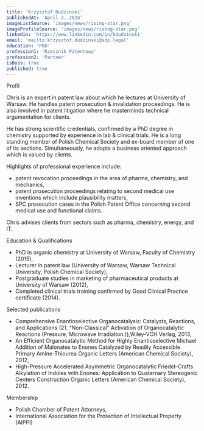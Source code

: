 ```yaml
---
title: 'Krzysztof Dudzinski'
publishedAt: 'April 3, 2024'
imageListSource: 'images/news/rising-star.png'
imageProfileSource: 'images/news/rising-star.png'
linkedin: 'https://www.linkedin.com/in/kdudzinski'
email: 'mailto:krzysztof.dudzinski@sdp.legal'
education: 'PhD'
profession1: 'Rzecznik Patentowy'
profession2: 'Partner'
isBoss: true
published: true
---
```


<ProfileSection type="profile">Profil</ProfileSection>

Chris is an expert in patent law about which he lectures at University of Warsaw. He handles patent prosecution & invalidation proceedings. He is also involved in patent litigation where he masterminds technical argumentation for clients.

He has strong scientific credentials, confirmed by a PhD degree in chemistry supported by experience in lab & clinical trials. He is a long standing member of Polish Chemical Society and ex-board member of one of its sections. Simultaneously, he adopts a business oriented approach which is valued by clients.

Highlights of professional experience include:

- patent revocation proceedings in the area of pharma, chemistry, and mechanics,
- patent prosecution proceedings relating to second medical use inventions which include plausibility matters,
- SPC prosecution cases in the Polish Patent Office concerning second medical use and functional claims.

Chris advises clients from sectors such as pharma, chemistry, energy, and IT.

<ProfileSection type="education">Education & Qualifications</ProfileSection>

- PhD in organic chemistry at University of Warsaw, Faculty of Chemistry (2015),
- Lecturer in patent law (University of Warsaw, Warsaw Technical University, Polish Chemical Society),
- Postgraduate studies in marketing of pharmaceutical products at University of Warsaw (2012),
- Completed clinical trials training confirmed by Good Clinical Practice certificate (2014).

<ProfileSection type="publication">Selected publications</ProfileSection>

- Comprehensive Enantioselective Organocatalysis: Catalysts, Reactions, and Applications (21. “Non-Classical” Activation of Organocatalytic Reactions (Pressure, Microwave Irradiation.)),Wiley-VCH Verlag, 2013,
- An Efficient Organocatalytic Method for Highly Enantioselective Michael Addition of Malonates to Enones Catalyzed by Readily Accessible Primary Amine-Thiourea Organic Letters (American Chemical Society), 2012,
- High-Pressure Accelerated Asymmetric Organocatalytic Friedel–Crafts Alkylation of Indoles with Enones: Application to Quaternary Stereogenic Centers Construction Organic Letters (American Chemical Society), 2012.

<ProfileSection type="publication">Membership</ProfileSection>

- Polish Chamber of Patent Attorneys,
- International Association for the Protection of Intellectual Property (AIPPI)